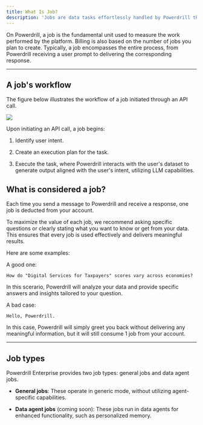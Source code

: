 ```yaml
---
title: What Is Job?
description: 'Jobs are data tasks effortlessly handled by Powerdrill through natural language conversations'
---
```


On Powerdrill, a job is the fundamental unit used to measure the work performed by the platform. Billing is also based on the number of jobs you plan to create. Typically, a job encompasses the entire process, from Powerdrill receiving a user prompt to delivering the corresponding response.



---

## A job's workflow 

The figure below illustrates the workflow of a job initiated through an API call.


<Frame>
  <img src="/images/job-description.png" style={{ borderRadius: '0.5rem' }} />
</Frame>


Upon initiating an API call, a job begins:

1. Identify user intent.

2. Create an execution plan for the task.

3. Execute the task, where Powerdrill interacts with the user's dataset to generate output aligned with the user's intent, utilizing LLM capabilities.



## What is considered a job?

Each time you send a message to Powerdrill and receive a response, one job is deducted from your account.

To maximize the value of each job, we recommend asking specific questions or clearly stating what you want to know or get from your data. This ensures that every job is used effectively and delivers meaningful results. 

Here are some examples:

A good one:

```
How do "Digital Services for Taxpayers" scores vary across economies?
```

In this scerario, Powerdrill will analyze your data and provide specific answers and insights tailored to your question.


A bad case:

```
Hello, Powerdrill.
```

In this case, Powerdrill will simply greet you back without delivering any meaningful information, but it will still consume 1 job from your account.


---


## Job types

Powerdrill Enterprise provides two job types: general jobs and data agent jobs.

- **General jobs**: These operate in generic mode, without utilizing agent-specific capabilities.  

- **Data agent jobs** (coming soon): These jobs run in data agents for enhanced functionality, such as personalized memory. 







<MySnippet beta="community" />